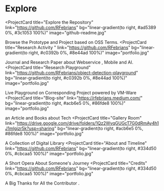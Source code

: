 # Explore 

<ProjectCard
  title="Explore the Repository"
  link="https://github.com/RFebrians"
  bg="linear-gradient(to right, #ad5389 0%, #3c1053 100%)"
  image="github-readme.jpg"
>
  Browse the Prototype and Project based on OSS Terms. 
</ProjectCard>
<ProjectCard
  title="Research Activity "
  link="https://github.com/RFebrians"
  bg="linear-gradient(to right, #c0392b 0%, #8e44ad 100%)"
  image="portfolio.jpg"
>
  Journal and Research Paper about Webservice , Mobile and AI.
</ProjectCard>
<ProjectCard
  title="Research Playground"
  link="https://github.com/RFebrians/object-detection-playground"
  bg="linear-gradient(to right, #c0392b 0%, #8e44ad 100%)"
  image="portfolio.jpg"
>
  Live Playground on Corresponding Project powered by VM-Ware
</ProjectCard>
<ProjectCard
  title="Blog-site"
  link="https://rfebrians.medium.com/"
  bg="linear-gradient(to right, #acb6e5 0%, #86fde8 100%)"
  image="portfolio.jpg"
>
  an Article and Books about Tech
</ProjectCard>
<ProjectCard
  title="Gallery Room"
  link="https://drive.google.com/drive/folders/1Qz2WvqGUGcT7G0dRmAy4h1J1mlgizr5k?usp=sharing"
  bg="linear-gradient(to right, #acb6e5 0%, #86fde8 100%)"
  image="portfolio.jpg"
>
  A Collection of Digital Library
</ProjectCard>
<ProjectCard
  title="About and Timeline"
  link="https://github.com/RFebrians"
  bg="linear-gradient(to right, #334d50 0%, #cbcaa5 100%)"
  image="portfolio.jpg"
>
  A Short Opera About Someone's Journey
</ProjectCard>
<ProjectCard
  title="Credits"
  link="https://github.com/RFebrians"
  bg="linear-gradient(to right, #334d50 0%, #cbcaa5 100%)"
  image="portfolio.jpg"
>
  A Big Thanks for All the Contributor .
</ProjectCard>
